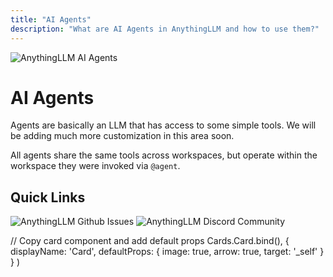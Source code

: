 ```yaml
---
title: "AI Agents"
description: "What are AI Agents in AnythingLLM and how to use them?"
---
```



<Image
  src="/images/guides/ai-agents/header-image.png" 
  height={1080} 
  width={1920} 
  quality={100}
  alt="AnythingLLM AI Agents"
/>

# AI Agents
Agents are basically an LLM that has access to some simple tools. We will be adding much more customization in this area soon. 

All agents share the same tools across workspaces, but operate within the workspace they were invoked via `@agent`.



## Quick Links 

<Cards>
  <Card title="Agent Setup Guide" href="/agent/setup"> 
    <Image
      src="/images/guides/ai-agents/setup.png" 
      height={1080} 
      width={1920} 
      quality={100}
      alt="AnythingLLM Github Issues"
    />
  </Card>

  <Card title="Agent Usage Guide" href="/agent/usage"> 
    <Image
      src="/images/guides/ai-agents/usage.png" 
      height={1080} 
      width={1920}
      quality={100} 
      alt="AnythingLLM Discord Community"
    />
  </Card>
</Cards>

  // Copy card component and add default props
  Cards.Card.bind(),
  {
    displayName: 'Card',
    defaultProps: {
      image: true,
      arrow: true,
      target: '_self'
    }
  }
)

<style global jsx>{`
  img {
    aspect-ratio: 16/9;
    object-fit: cover;
  }
`}</style>